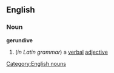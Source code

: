 ==English==
===Noun===
'''gerundive'''
#(''in Latin grammar'') a [[verbal]] [[adjective]]
[[Category:English nouns]]